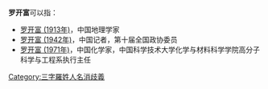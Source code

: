 '''罗开富'''可以指：
* [[罗开富_(1913年)|罗开富 (1913年)]]，中国地理学家
* [[罗开富_(1942年)|罗开富 (1942年)]]，中国记者，第十届全国政协委员
* [[罗开富_(1971年)|罗开富 (1971年)]]，中国化学家，中国科学技术大学化学与材料科学学院高分子科学与工程系执行主任

{{disambig}}

[[Category:三字羅姓人名消歧義|Category:三字羅姓人名消歧義]]